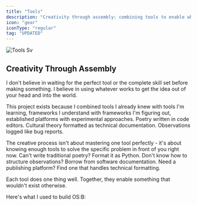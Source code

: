 ```yaml
---
title: "Tools"
description: "Creativity through assembly: combining tools to enable what wouldn't exist. Each does one thing well; together they make it possible."
icon: "gear"
iconType: "regular"
tag: "UPDATED"
---
```


![Tools Sv](/images/tools.svg)

## Creativity Through Assembly

I don't believe in waiting for the perfect tool or the complete skill set before making something. I believe in using whatever works to get the idea out of your head and into the world.

This project exists because I combined tools I already knew with tools I'm learning, frameworks I understand with frameworks I'm figuring out, established platforms with experimental approaches. Poetry written in code editors. Cultural theory formatted as technical documentation. Observations logged like bug reports.

The creative process isn't about mastering one tool perfectly - it's about knowing enough tools to solve the specific problem in front of you right now. Can't write traditional poetry? Format it as Python. Don't know how to structure observations? Borrow from software documentation. Need a publishing platform? Find one that handles technical formatting.

Each tool does one thing well. Together, they enable something that wouldn't exist otherwise.

Here's what I used to build OS:B:

<AccordionGroup>
  <Accordion title="Platform" icon="sparkles">
    
  </Accordion>
  <Accordion title="Code" icon="sparkles">
    
  </Accordion>
  <Accordion title="UI / UX Design">
    
  </Accordion>
  <Accordion title="Audio">
    
  </Accordion>
  <Accordion title="Hardware">
    
  </Accordion>
</AccordionGroup>